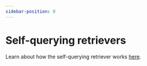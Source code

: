 ```yaml
---
sidebar-position: 0
---
```


# Self-querying retrievers

Learn about how the self-querying retriever works [here](/docs/how_to/self_query).


<DocCardList />
